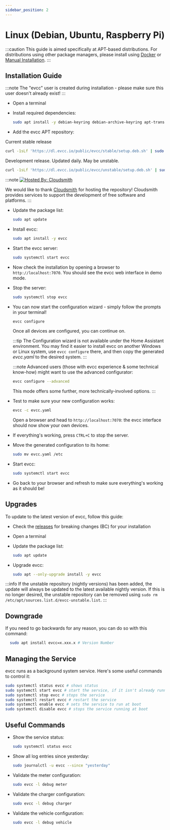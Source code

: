 ```yaml
---
sidebar_position: 2
---
```



# Linux (Debian, Ubuntu, Raspberry Pi)

:::caution
This guide is aimed specifically at APT-based distributions. For distributions using other package managers, please install using [Docker](docker) or [Manual Installation](manual).
:::

## Installation Guide

:::note
The "evcc" user is created during installation - please make sure this user doesn't already exist!
:::

- Open a terminal
- Install required dependencies:

  ```sh
  sudo apt install -y debian-keyring debian-archive-keyring apt-transport-https curl
  ```

- Add the evcc APT repository:

<Tabs groupId="release-type">
  <TabItem value="Release" label="Release" default>
  Current stable release

```sh
curl -1sLf 'https://dl.evcc.io/public/evcc/stable/setup.deb.sh' | sudo -E bash
```

  </TabItem>
  <TabItem value="Nightly" label="Nightly">
  Development release. Updated daily. May be unstable.

```sh
curl -1sLf 'https://dl.evcc.io/public/evcc/unstable/setup.deb.sh' | sudo -E bash
```

  </TabItem>
</Tabs>

:::note
[![Hosted By: Cloudsmith](https://img.shields.io/badge/OSS%20hosting%20by-cloudsmith-blue?logo=cloudsmith&style=flat-square)](https://cloudsmith.com)

We would like to thank [Cloudsmith](https://cloudsmith.com) for hosting the repository!
Cloudsmith provides services to support the development of free software and platforms.
:::

- Update the package list:

  ```sh
  sudo apt update
  ```

- Install evcc:

  ```sh
  sudo apt install -y evcc
  ```

- Start the evcc server:

  ```sh
  sudo systemctl start evcc
  ```

- Now check the installation by opening a browser to `http://localhost:7070`. You should see the evcc web interface in demo mode.

- Stop the server:

  ```sh
  sudo systemctl stop evcc
  ```

- You can now start the configuration wizard - simply follow the prompts in your terminal!

  ```sh
  evcc configure
  ```

  Once all devices are configured, you can continue on.

  :::tip
  The Configuration wizard is not available under the Home Assistant environment.
  You may find it easier to install evcc on another Windows or Linux system, use `evcc configure` there, and then copy the generated _evcc.yaml_ to the desired system.
  :::

  :::note
  Advanced users (those with evcc experience & some technical know-how) might want to use the advanced configurator:

  ```sh
  evcc configure --advanced
  ```

  This mode offers some further, more technically-involved options.
  :::

- Test to make sure your new configuration works:

  ```sh
  evcc -c evcc.yaml
  ```

  Open a browser and head to `http://localhost:7070`: the evcc interface should now show your own devices.

- If everything's working, press `CTRL+C` to stop the server.

- Move the generated configuration to its home:

  ```sh
  sudo mv evcc.yaml /etc
  ```

- Start evcc:

  ```sh
  sudo systemctl start evcc
  ```

- Go back to your browser and refresh to make sure everything's working as it should be!

## Upgrades

To update to the latest version of evcc, follow this guide:

- Check the [releases](https://github.com/evcc-io/evcc/releases) for breaking changes (BC) for your installation
- Open a terminal
- Update the package list:

  ```sh
  sudo apt update
  ```

- Upgrade evcc:

  ```sh
  sudo apt --only-upgrade install -y evcc
  ```

:::info
If the unstable repository (nightly versions) has been added, the update will always be updated to the latest available nightly version. If this is no longer desired, the unstable repository can be removed using `sudo rm /etc/apt/sources.list.d/evcc-unstable.list`.
:::

## Downgrade

If you need to go backwards for any reason, you can do so with this command:

```sh
  sudo apt install evcc=x.xxx.x # Version Number
```

## Managing the Service

evcc runs as a background system service. Here's some useful commands to control it:

```sh
sudo systemctl status evcc # shows status
sudo systemctl start evcc # start the service, if it isn't already running
sudo systemctl stop evcc # stops the service
sudo systemctl restart evcc # restart the service
sudo systemctl enable evcc # sets the service to run at boot
sudo systemctl disable evcc # stops the service running at boot
```

## Useful Commands

- Show the service status:

  ```sh
  sudo systemctl status evcc
  ```

- Show all log entries since yesterday:

  ```sh
  sudo journalctl -u evcc --since "yesterday"
  ```

- Validate the meter configuration:

  ```sh
  sudo evcc -l debug meter
  ```

- Validate the charger configuration:

  ```sh
  sudo evcc -l debug charger
  ```

- Validate the vehicle configuration:

  ```sh
  sudo evcc -l debug vehicle
  ```

